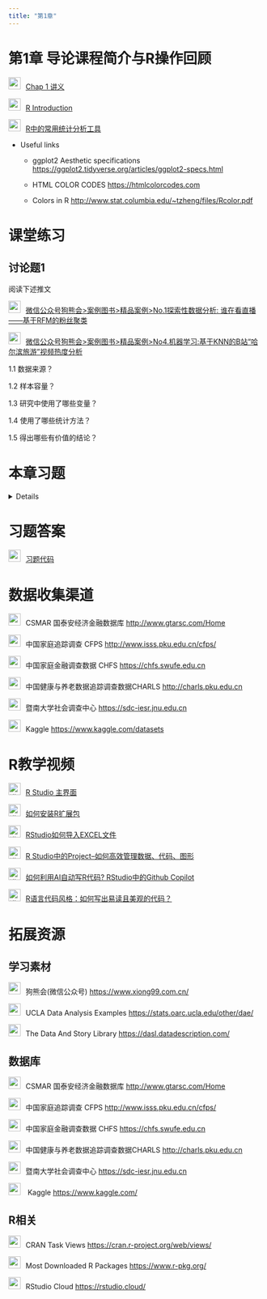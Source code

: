 ```yaml
---
title: "第1章"
---
```


# 第1章 导论课程简介与R操作回顾

<img src="img/teacher.png" style="width: 24px; height: 24px;margin-right: 10px">[Chap 1 讲义](https://lizongzhang.github.io/mvs/chap1.html){target="_blank"}
  
<img src="img/link.png" style="width: 24px; height: 24px;margin-right: 10px">[R Introduction](https://lizongzhang.github.io/mvs25/Rintro.html){target="_blank"}

<img src="img/code.png" style="width: 24px; height: 24px;margin-right: 10px">[R中的常用统计分析工具](https://lizongzhang.github.io/mvs/pre.html){target="_blank"}
  


  -   Useful links  
  
      -   ggplot2 Aesthetic specifications <https://ggplot2.tidyverse.org/articles/ggplot2-specs.html>{target="_blank"}
      
      -    HTML COLOR CODES <https://htmlcolorcodes.com>{target="_blank"}
      
      -    Colors in R <http://www.stat.columbia.edu/~tzheng/files/Rcolor.pdf>{target="_blank"}
      

# 课堂练习

## 讨论题1 

阅读下述推文

<img src="img/link.png" style="width: 24px; height: 24px;margin-right: 10px">[微信公众号狗熊会>案例图书>精品案例>No.1探索性数据分析: 谁在看直播——基于RFM的粉丝聚类](https://mp.weixin.qq.com/s/rwF7gHHGK8FTBxOtuN2X_g){target="_blank"}

<img src="img/link.png" style="width: 24px; height: 24px;margin-right: 10px">[微信公众号狗熊会>案例图书>精品案例>No4.机器学习:基于KNN的B站“哈尔滨旅游”视频热度分析](https://mp.weixin.qq.com/s/V3WFN1HRJqBmLqqS7XuC2Q){target="_blank"}

1.1 数据来源？

1.2 样本容量？

1.3 研究中使用了哪些变量？

1.4 使用了哪些统计方法？

1.5 得出哪些有价值的结论？


# 本章习题

<details>

数据集：mtcars

要求：

1.1 用select()函数从mtcars提取5个变量⽣成新的数据框。

1.2 用mutate()函数在数据框中追加新的变量，将油耗变量mpg（miles per gallon）转换成转公里/升(kilometers per liter)的油耗指标。

1.3 任选mpg中的某个变量，用if_else()函数对该变量的数值进⾏条件转换。

1.4 设置2个筛选条件，用filter()函数从mpg筛选个案⽣成新的数据框。

1.5 报告disp, hp, drat, wt, qsec的相关系数矩阵,并对相关系数矩阵进行可视化呈现。

1.6 任选两个定量变量，用ggplot绘制散点图,设置散点图的颜色、形状、大小，并添加一条回归线。

1.7 将32辆汽车按VS分成两组(Engine (0 = V-shaped, 1 = straight)),绘制分组散点图，用ggplot绘制散点图,设置散点图的颜色、形状、大小，并添加一条回归线。

</details>

# 习题答案

<img src="img/code.png" style="width: 24px; height: 24px;margin-right: 10px">[习题代码](https://lizongzhang.github.io/mvs/1solution.html){target="_blank"}


# 数据收集渠道

<img src="img/link.png" style="width: 24px; height: 24px;margin-right: 10px">CSMAR 国泰安经济金融数据库  <http://www.gtarsc.com/Home>{target="_blank"}
        
<img src="img/link.png" style="width: 24px; height: 24px;margin-right: 10px">中国家庭追踪调查 CFPS <http://www.isss.pku.edu.cn/cfps/>{target="_blank"}
    
<img src="img/link.png" style="width: 24px; height: 24px;margin-right: 10px">中国家庭金融调查数据 CHFS  <https://chfs.swufe.edu.cn>{target="_blank"}
    
<img src="img/link.png" style="width: 24px; height: 24px;margin-right: 10px">中国健康与养老数据追踪调查数据CHARLS <http://charls.pku.edu.cn>{target="_blank"}
    
<img src="img/link.png" style="width: 24px; height: 24px;margin-right: 10px">暨南大学社会调查中心  <https://sdc-iesr.jnu.edu.cn>{target="_blank"}
    
<img src="img/link.png" style="width: 24px; height: 24px;margin-right: 10px">Kaggle  <https://www.kaggle.com/datasets>{target="_blank"}

# R教学视频

<img src="img/video.png" alt="讲义" style="width: 24px; height: 24px;margin-right: 10px">[R Studio 主界面](https://www.bilibili.com/video/BV1NP4y1A7ow/){target="_blank"}

<img src="img/video.png" alt="讲义" style="width: 24px; height: 24px;margin-right: 10px">[如何安装R扩展包](https://www.bilibili.com/video/BV12u411D7uP/){target="_blank"}

<img src="img/video.png" alt="讲义" style="width: 24px; height: 24px;margin-right: 10px">[RStudio如何导入EXCEL文件](https://www.bilibili.com/video/BV1gi4y1m7pD/){target="_blank"}

<img src="img/video.png" alt="讲义" style="width: 24px; height: 24px;margin-right: 10px">[R Studio中的Project--如何高效管理数据、代码、图形](https://www.bilibili.com/video/BV1ZB4y127oJ/){target="_blank"}

<img src="img/video.png" alt="讲义" style="width: 24px; height: 24px;margin-right: 10px">[如何利用AI自动写R代码? RStudio中的Github Copilot](https://www.bilibili.com/video/BV1Vc411R767/){target="_blank"}


<img src="img/video.png" alt="讲义" style="width: 24px; height: 24px;margin-right: 10px">[R语言代码风格：如何写出易读且美观的代码？](https://www.bilibili.com/video/BV1KM4m197E5/){target="_blank"} 

# 拓展资源

## 学习素材

<img src="img/link.png" style="width: 24px; height: 24px;margin-right: 10px">狗熊会(微信公众号) <https://www.xiong99.com.cn/>{target="_blank"} 

<img src="img/link.png" style="width: 24px; height: 24px;margin-right: 10px">UCLA Data Analysis Examples <https://stats.oarc.ucla.edu/other/dae/>{target="_blank"} 


<img src="img/link.png" style="width: 24px; height: 24px;margin-right: 10px">The Data And Story Library <https://dasl.datadescription.com/>{target="_blank"} 

## 数据库

<img src="img/link.png" style="width: 24px; height: 24px;margin-right: 10px">CSMAR 国泰安经济金融数据库  <http://www.gtarsc.com/Home>{target="_blank"}
        
<img src="img/link.png" style="width: 24px; height: 24px;margin-right: 10px">中国家庭追踪调查 CFPS <http://www.isss.pku.edu.cn/cfps/>{target="_blank"}
    
<img src="img/link.png" style="width: 24px; height: 24px;margin-right: 10px">中国家庭金融调查数据 CHFS  <https://chfs.swufe.edu.cn>{target="_blank"}
    
<img src="img/link.png" style="width: 24px; height: 24px;margin-right: 10px">中国健康与养老数据追踪调查数据CHARLS <http://charls.pku.edu.cn>{target="_blank"}
    
<img src="img/link.png" style="width: 24px; height: 24px;margin-right: 10px">暨南大学社会调查中心  <https://sdc-iesr.jnu.edu.cn>{target="_blank"}

<img src="img/link.png" style="width: 24px; height: 24px;margin-right: 10px"> Kaggle <https://www.kaggle.com/>{target="_blank"}


## R相关

<img src="img/link.png" style="width: 24px; height: 24px;margin-right: 10px">CRAN Task Views <https://cran.r-project.org/web/views/>{target="_blank"}

<img src="img/link.png" style="width: 24px; height: 24px;margin-right: 10px">Most Downloaded R Packages <https://www.r-pkg.org/>{target="_blank"}

<img src="img/link.png" style="width: 24px; height: 24px;margin-right: 10px">RStudio Cloud <https://rstudio.cloud/>{target="_blank"}
